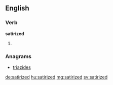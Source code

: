 ==English==

===Verb===
'''satirized'''

# {{en-past of|satirize}}

===Anagrams===
* [[triazides#English|triazides]]

[[de:satirized]]
[[hu:satirized]]
[[mg:satirized]]
[[sv:satirized]]